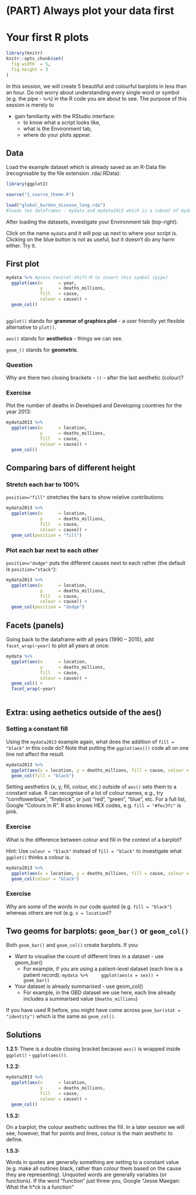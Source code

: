 # (PART) Always plot your data first {-}
# Your first R plots

```r
library(knitr)
knitr::opts_chunk$set(
  fig.width  = 5,
  fig.height = 3
)
```

In this session, we will create 5 beautiful and colourful barplots in less than an hour. Do not worry about understanding every single word or symbol (e.g. the pipe - `%>%`) in the R code you are about to see. The purpose of this session is merely to

* gain familiarity with the RStudio interface:
    + to know what a script looks like,
    + what is the Environment tab,
    + where do your plots appear.

## Data

Load the example dataset which is already saved as an R-Data file (recognisable by the file extension .rda/.RData):

```r
library(ggplot2)

source("1_source_theme.R")

load("global_burden_disease_long.rda")
#loads two dataframes - mydata and mydata2013 which is a subset of mydata

```

After loading the datasets, investigate your Environment tab (top-right):


Click on the name `mydata` and it will pop up next to where your script is. Clicking on the blue button is not as useful, but it doesn't do any harm either. Try it.

## First plot



```r

mydata %>% #press Control-Shift-M to insert this symbol (pipe)
  ggplot(aes(x      = year,
             y      = deaths_millions,
             fill   = cause,
             colour = cause)) +
  geom_col()



```


`ggplot()` stands for **grammar of graphics plot** - a user friendly yet flexible alternative to `plot()`.

`aes()` stands for **aesthetics** - things we can see.

`geom_()` stands for **geometric**.

### Question

Why are there two closing brackets - `))` - after the last aesthetic (colour)?


### Exercise 

Plot the number of deaths in Developed and Developing countries for the year 2013:

```r

mydata2013 %>% 
  ggplot(aes(x      = location,
             y      = deaths_millions,
             fill   = cause,
             colour = cause)) +
  geom_col()

```


\newpage

## Comparing bars of different height

### Stretch each bar to 100%


`position="fill"` stretches the bars to show relative contributions:

```r

mydata2013 %>% 
  ggplot(aes(x      = location,
             y      = deaths_millions,
             fill   = cause,
             colour = cause)) +
  geom_col(position = "fill")

```


### Plot each bar next to each other

`position="dodge"` puts the different causes next to each rather (the default is `position="stack"`):

```r

mydata2013 %>% 
  ggplot(aes(x      = location,
             y      = deaths_millions,
             fill   = cause,
             colour = cause)) +
  geom_col(position = "dodge")


```


## Facets (panels)

Going back to the dataframe with all years (1990 -- 2015), add `facet_wrap(~year)` to plot all years at once:


```r

mydata %>% 
  ggplot(aes(x      = location,
             y      = deaths_millions,
             fill   = cause,
             colour = cause)) +
  geom_col() +
  facet_wrap(~year)



```


## Extra: using aethetics outside of the aes()

### Setting a constant fill

Using the `mydata2013` example again, what does the addition of `fill = "black"` in this code do? Note that putting the `ggplot(aes())` code all on one line not affect the result.

```r

mydata2013 %>% 
  ggplot(aes(x = location, y = deaths_millions, fill = cause, colour = cause)) +
  geom_col(fill = "black")

```

Setting aesthetics (x, y, fill, colour, etc.) outside of `aes()` sets them to a constant value. R can recognise of a lot of colour names, e.g., try "cornflowerblue", "firebrick", or just "red", "green", "blue", etc. For a full list, Google "Colours in R". R also knows HEX codes, e.g. `fill = "#fec3fc"` is pink.


### Exercise

What is the difference between colour and fill in the context of a barplot?

Hint: Use `colour = "black"` instead of `fill = "black"` to investigate what `ggplot()` thinks a colour is. 

```r

mydata2013 %>% 
  ggplot(aes(x = location, y = deaths_millions, fill = cause, colour = cause))+
  geom_col(colour = "black")

```

### Exercise

Why are some of the words in our code quoted (e.g. `fill = "black"`) whereas others are not (e.g. `x = location`)?

## Two geoms for barplots: `geom_bar()` or `geom_col()`

Both `geom_bar()` and `geom_col()` create barplots. If you:

* Want to visualise the count of different lines in a dataset - use geom_bar()
    + For example, if you are using a patient-level dataset (each line is a patient record):
    `mydata %>% 
     ggplot(aes(x = sex)) +
     geom_bar()`
  
* Your dataset is already summarised - use geom_col()
    + For example, in the GBD dataset we use here, each line already includes a summarised value (`deaths_millions`)

If you have used R before, you might have come across `geom_bar(stat = "identity")` which is the same as `geom_col()`.


## Solutions

**1.2.1:**
There is a double closing bracket because `aes()` is wrapped inside `ggplot()` - `ggplot(aes())`.


**1.2.2:**
```r

mydata2013 %>% 
  ggplot(aes(x      = location,
             y      = deaths_millions,
             fill   = cause,
             colour = cause)) +
  geom_col()

```


**1.5.2:**

On a barplot, the colour aesthetic outlines the fill. In a later session we will see, however, that for points and lines, colour is the main aesthetic to define.

**1.5.3:**

Words in quotes are generally something are setting to a constant value (e.g. make all outlines black, rather than colour them based on the cause they are representing). Unquoted words are generally variables (or functions). If the word "function" just threw you, Google "Jesse Maegan: What the h*ck is a function"

